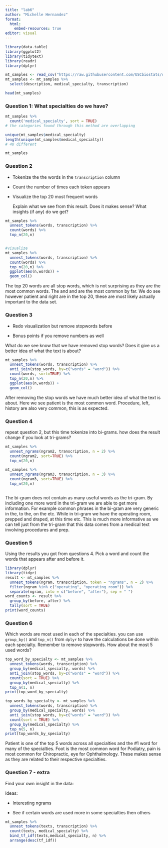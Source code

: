 ```yaml
---
title: "lab6"
author: "Michelle Hernandez"
format:
  html:
    embed-resources: true
editor: visual
---
```


```r

library(data.table)
library(ggplot2)
library(tidytext)
library(readr)
library(dplyr)
```

```r
mt_samples <- read_csv("https://raw.githubusercontent.com/USCbiostats/data-science-data/master/00_mtsamples/mtsamples.csv")
mt_samples <- mt_samples %>%
  select(description, medical_specialty, transcription)

head(mt_samples)
```

### **Question 1: What specialties do we have?**

```r
mt_samples %>%
  count('medical_specialty', sort = TRUE)
# the categories found through this method are overlapping 

unique(mt_samples$medical_specialty)
length(unique(mt_samples$medical_specialty))
# 40 different
```

```r
mt_samples
```

### **Question 2**

-   Tokenize the the words in the `transcription` column

-   Count the number of times each token appears

-   Visualize the top 20 most frequent words

    Explain what we see from this result. Does it makes sense? What insights (if any) do we get?

```r
mt_samples %>%
  unnest_tokens(words, transcription) %>%
  count(words) %>%
  top_n(20,n)


#visualize
mt_samples %>%
  unnest_tokens(words, transcription) %>%
  count(words) %>%
  top_n(20,n) %>%
  ggplot(aes(n,words)) +
  geom_col()
```

The top 20 words are all stop words, which is not surprising as they are the most common words. The and and are the most common by far. We do see however patient and right are in the top 20, these are most likely actually important to the data set.

### **Question 3**

-   Redo visualization but remove stopwords before

-   Bonus points if you remove numbers as well

What do we see know that we have removed stop words? Does it give us a better idea of what the text is about?

```r

mt_samples %>%
  unnest_tokens(words, transcription) %>%
  anti_join(stop_words, by=c("words" = "word")) %>%
  count(words, sort=TRUE) %>%
  top_n(20,n) %>%
  ggplot(aes(n,words)) +
  geom_col()
```

After removing the stop words we have much better idea of what the text is about. Here we see patient is the most common word. Procedure, left, history are also very common, this is as expected.

### **Question 4**

repeat question 2, but this time tokenize into bi-grams. how does the result change if you look at tri-grams?

```r
mt_samples %>%
  unnest_ngrams(ngram2, transcription, n = 2) %>%
  count(ngram2, sort=TRUE) %>%
  top_n(20,n)

mt_samples %>%
  unnest_ngrams(ngram3, transcription, n = 3) %>%
  count(ngram3, sort=TRUE) %>%
  top_n(20,n)



```

The bi-gram does not contain as many useful words as the tri-gram. By including one more word in the tri-gram we are able to get more information. For example common phrases in the bi-gram are very generic in the, to the, on the etc. While in tri-gram we have the operating room, prepped and draped, at this time etc. This is much more informative as we can tell just from the tri-gram that this data comes from a medical text involving procedures and prep.

### **Question 5**

Using the results you got from questions 4. Pick a word and count the words that appears after and before it.

```r
library(dplyr)
library(tidyr)
result <- mt_samples %>%
  unnest_tokens(ngram, transcription, token = "ngrams", n = 2) %>%
  filter(ngram %in% c("operating", "operating room")) %>%
  separate(ngram, into = c("before", "after"), sep = " ")
word_counts <- result %>%
  group_by(before, after) %>%
  tally(sort = TRUE)
print(word_counts)
```

### **Question 6**

Which words are most used in each of the specialties. you can use `group_by()` and `top_n()` from `dplyr` to have the calculations be done within each specialty. Remember to remove stopwords. How about the most 5 used words?

```r

top_word_by_specialty <- mt_samples %>%
  unnest_tokens(words, transcription) %>%
  group_by(medical_specialty, words) %>%
  anti_join(stop_words, by=c("words" = "word")) %>%
  count(sort = TRUE) %>%
  group_by(medical_specialty) %>%
  top_n(1, n) 
print(top_word_by_specialty)

top_words_by_specialty <- mt_samples %>%
  unnest_tokens(words, transcription) %>%
  group_by(medical_specialty, words) %>%
  anti_join(stop_words, by=c("words" = "word")) %>%
  count(sort = TRUE) %>%
  group_by(medical_specialty) %>%
  top_n(5, n)  
print(top_words_by_specialty)
```

Patient is one of the top 5 words across all specialties and the #1 word for many of the specialties. Foot is the most common word for Podiatry, pain is most common for Chiropractic, eye for Ophthalmology. These makes sense as they are related to their respective specialties.

### **Question 7 - extra**

Find your own insight in the data:

Ideas:

-   Interesting ngrams

-   See if certain words are used more in some specialties then others

```r
mt_samples %>%
  unnest_tokens(texts, transcription) %>%
  count(texts, medical_specialty) %>%
  bind_tf_idf(texts,medical_specialty, n) %>%
  arrange(desc(tf_idf))
```
